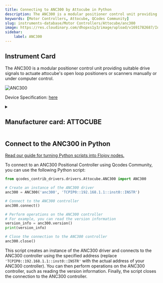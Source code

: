 ```yaml
---
title: Connecting to ANC300 by Attocube in Python
description: The ANC300 is a modular positioner control unit providing suitable drive signals to actuate attocube's open loop positioners or scanners manually or under computer control.
keywords: [Motor Controllers, Attocube, QCodes Community] 
slug: instruments-database/Motor Controllers/Attocube/anc300 
image: https://res.cloudinary.com/dhopxs1y3/image/upload/v1691782687/Instruments/Positional%20Controller/ANC300/ANC300.jpg
sidebar:
    label: ANC300 
---
```



## Instrument Card

The ANC300 is a modular positioner control unit providing suitable drive signals to actuate attocube's open loop positioners or scanners manually or under computer control.

![ANC300](https://res.cloudinary.com/dhopxs1y3/image/upload/v1691782687/Instruments/Positional%20Controller/ANC300/ANC300.jpg)

Device Specification: [here](https://www.attocube.com/downloads/anc300.pdf)

<details style={{ marginTop: "15px"}}>
<summary><h2 style={{display:'inline'}}>Manufacturer card: ATTOCUBE</h2></summary>

![ATTOCUBE](https://res.cloudinary.com/dhopxs1y3/image/upload/v1692806147/Instruments/Vendor%20Logos/Attocube.png)

**Attocube** is a leading pioneer for nanotechnology solutions in precision motion and nanopositioning applications, cryogenic microscopy,

- Headquarters: Germany
- Yearly Revenue (millions, USD): 14
- Vendor Website: [here](https://www.attocube.com/en)

</details>


<FeaturedInstrumentVideo category="MOTOR_CONTROLLERS" />

## Connect to the ANC300 in Python

[Read our guide for turning Python scripts into Flojoy nodes.](https://docs.flojoy.ai/contribution/blocks/custom-flojoy-block/)



<Tabs>
<TabItem value="Flojoy" label="Flojoy" className="flojoy-instrument-tabs">

<SectionsCard category="MOTOR_CONTROLLERS" manufacturer="Attocube"></SectionsCard>

</TabItem>
<TabItem value="QCodes Community" label="QCodes Community">

To connect to an ANC300 Positional Controller using Qcodes Community, you can use the following Python script:

```python
from qcodes_contrib_drivers.drivers.Attocube.ANC300 import ANC300

# Create an instance of the ANC300 driver
anc300 = ANC300('anc300', 'TCPIP0::192.168.1.1::inst0::INSTR')

# Connect to the ANC300 controller
anc300.connect()

# Perform operations on the ANC300 controller
# For example, you can read the version information
version_info = anc300.version()
print(version_info)

# Close the connection to the ANC300 controller
anc300.close()
```

This script creates an instance of the ANC300 driver and connects to the ANC300 controller using the specified address (replace `'TCPIP0::192.168.1.1::inst0::INSTR'` with the actual address of your ANC300 controller). You can then perform operations on the ANC300 controller, such as reading the version information. Finally, the script closes the connection to the ANC300 controller.

</TabItem>
</Tabs>